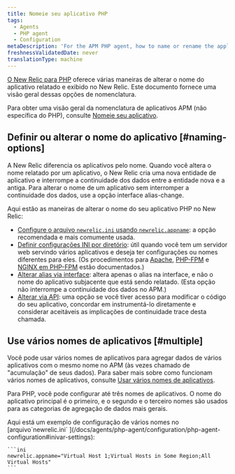 ```yaml
---
title: Nomeie seu aplicativo PHP
tags:
  - Agents
  - PHP agent
  - Configuration
metaDescription: 'For the APM PHP agent, how to name or rename the application''''s name as it''''s displayed in New Relic.'
freshnessValidatedDate: never
translationType: machine
---
```


[O New Relic para PHP](/docs/agents/php-agent/getting-started/introduction-new-relic-php) oferece várias maneiras de alterar o nome do aplicativo relatado e exibido no New Relic. Este documento fornece uma visão geral dessas opções de nomenclatura.

Para obter uma visão geral da nomenclatura de aplicativos APM (não específica do PHP), consulte [Nomeie seu aplicativo](/docs/agents/manage-apm-agents/app-naming/name-your-application).

## Definir ou alterar o nome do aplicativo [#naming-options]

A New Relic diferencia os aplicativos pelo nome. Quando você altera o nome relatado por um aplicativo, o New Relic cria uma nova entidade de aplicativo e interrompe a continuidade dos dados entre a entidade nova e a antiga. Para alterar o nome de um aplicativo sem interromper a continuidade dos dados, use a opção interface alias-change.

Aqui estão as maneiras de alterar o nome do seu aplicativo PHP no New Relic:

* [Configure o arquivo `newrelic.ini` usando `newrelic.appname`](/docs/agents/php-agent/configuration/php-agent-configuration#inivar-appname): a opção recomendada e mais comumente usada.
* [Definir configurações INI por diretório](/docs/agents/php-agent/configuration/php-directory-ini-settings): útil quando você tem um servidor web servindo vários aplicativos e deseja ter configurações ou nomes diferentes para eles. (Os procedimentos para [Apache](/docs/agents/php-agent/configuration/php-directory-ini-settings#perdir-apache), [PHP-FPM](/docs/agents/php-agent/configuration/php-directory-ini-settings#php-fpm_per-dir) e [NGINX em PHP-FPM](/docs/agents/php-agent/configuration/php-directory-ini-settings#PHP-FPM_nginix) estão documentados.)
* [Alterar alias via interface](/docs/agents/manage-apm-agents/app-naming/name-your-application#app-alias): altera apenas o alias na interface, e não o nome do aplicativo subjacente que está sendo relatado. (Esta opção não interrompe a continuidade dos dados no APM.)
* [Alterar via API](/docs/agents/php-agent/php-agent-api/newrelic_set_appname): uma opção se você tiver acesso para modificar o código do seu aplicativo, concordar em instrumentá-lo diretamente e considerar aceitáveis as implicações de continuidade trace desta chamada.

## Use vários nomes de aplicativos [#multiple]

Você pode usar vários nomes de aplicativos para agregar dados de vários aplicativos com o mesmo nome no APM (às vezes chamado de "acumulação" de seus dados). Para saber mais sobre como funcionam vários nomes de aplicativos, consulte [Usar vários nomes de aplicativos](/docs/agents/manage-apm-agents/app-naming/use-multiple-names-app).

Para PHP, você pode configurar até três nomes de aplicativos. O nome do aplicativo principal é o primeiro, e o segundo e o terceiro nomes são usados para as categorias de agregação de dados mais gerais.

<CollapserGroup>
  <Collapser
    id="example"
    title="Exemplo de arquivo de configuração PHP"
  >
    Aqui está um exemplo de configuração de vários nomes no [arquivo`newrelic.ini` ](/docs/agents/php-agent/configuration/php-agent-configuration#inivar-settings):

    ```ini
    newrelic.appname="Virtual Host 1;Virtual Hosts in Some Region;All Virtual Hosts"
    ```
  </Collapser>
</CollapserGroup>